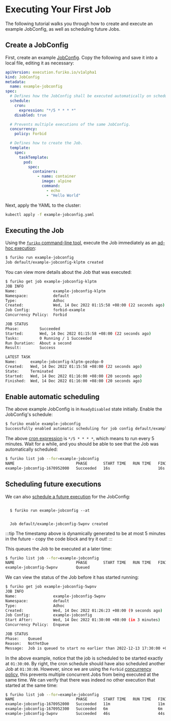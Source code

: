 # Executing Your First Job

The following tutorial walks you through how to create and execute an example JobConfig, as well as scheduling future Jobs.

## Create a JobConfig

First, create an example [JobConfig](../execution/jobconfig/index.md). Copy the following and save it into a local file, editing it as necessary:

```yaml title=example-jobconfig.yaml
apiVersion: execution.furiko.io/v1alpha1
kind: JobConfig
metadata:
  name: example-jobconfig
spec:
  # Defines how the JobConfig shall be executed automatically on schedule.
  schedule:
    cron:
      expression: "*/5 * * * *"
    disabled: true

  # Prevents multiple executions of the same JobConfig.
  concurrency:
    policy: Forbid

  # Defines how to create the Job.
  template:
    spec:
      taskTemplate:
        pod:
          spec:
            containers:
              - name: container
                image: alpine
                command:
                  - echo
                  - "Hello World"
```

Next, apply the YAML to the cluster:

```sh
kubectl apply -f example-jobconfig.yaml
```

## Executing the Job

Using the [`furiko` command-line tool](./cli.mdx), execute the Job immediately as an [ad-hoc execution](../execution/job/adhoc-execution.mdx):

```sh
$ furiko run example-jobconfig
Job default/example-jobconfig-klptm created
```

You can view more details about the Job that was executed:

```sh
$ furiko get job example-jobconfig-klptm
JOB INFO
Name:                example-jobconfig-klptm
Namespace:           default
Type:                Adhoc
Created:             Wed, 14 Dec 2022 01:15:58 +08:00 (22 seconds ago)
Job Config:          forbid-example
Concurrency Policy:  Forbid

JOB STATUS
Phase:         Succeeded
Started:       Wed, 14 Dec 2022 01:15:58 +08:00 (22 seconds ago)
Tasks:         0 Running / 1 Succeeded
Run Duration:  About a second
Result:        Success

LATEST TASK
Name:      example-jobconfig-klptm-gezdqo-0
Created:   Wed, 14 Dec 2022 01:15:58 +08:00 (22 seconds ago)
State:     Terminated
Started:   Wed, 14 Dec 2022 01:16:00 +08:00 (20 seconds ago)
Finished:  Wed, 14 Dec 2022 01:16:00 +08:00 (20 seconds ago)
```

## Enable automatic scheduling

The above example JobConfig is in `ReadyDisabled` state initially. Enable the JobConfig's schedule:

```sh
$ furiko enable example-jobconfig
Successfully enabled automatic scheduling for job config default/example-jobconfig
```

The above [cron expression](../execution/jobconfig/cron-syntax.md) is `*/5 * * * *`, which means to run every 5 minutes. Wait for a while, and you should be able to see that the Job was automatically scheduled:

```sh
$ furiko list job --for=example-jobconfig
NAME                           PHASE       START TIME   RUN TIME   FINISH TIME
example-jobconfig-1670952000   Succeeded   16s                     16s
```

## Scheduling future executions

We can also [schedule a future execution](../execution/job/start-policy.md) for the JobConfig:


<code>
  $ furiko run example-jobconfig --at <Time offset={5 * 60} truncate={5 * 60} />
  <br />
  Job default/example-jobconfig-5wpnv created
</code>

:::tip
The timestamp above is dynamically generated to be at most 5 minutes in the future - copy the code block and try it out!
:::

This queues the Job to be executed at a later time:

```sh
$ furiko list job --for=example-jobconfig
NAME                           PHASE       START TIME   RUN TIME   FINISH TIME
example-jobconfig-5wpnv        Queued
```

We can view the status of the Job before it has started running:

```sh
$ furiko get job example-jobconfig-5wpnv
JOB INFO
Name:                example-jobconfig-5wpnv
Namespace:           default
Type:                Adhoc
Created:             Wed, 14 Dec 2022 01:26:23 +08:00 (9 seconds ago)
Job Config:          example-jobconfig
Start After:         Wed, 14 Dec 2022 01:30:00 +08:00 (in 3 minutes)
Concurrency Policy:  Enqueue

JOB STATUS
Phase:    Queued
Reason:   NotYetDue
Message:  Job is queued to start no earlier than 2022-12-13 17:30:00 +0000 UTC
```

In the above example, notice that the job is scheduled to be started exactly at `01:30:00`. By right, the cron schedule should have also scheduled another Job at `01:30:00`. However, since we are using the `Forbid` [concurrency policy](../execution/jobconfig/concurrency.md), this prevents multiple concurrent Jobs from being executed at the same time. We can verify that there was indeed no other execution that started at the same time:

```sh
$ furiko list job --for=example-jobconfig
NAME                           PHASE       START TIME   RUN TIME   FINISH TIME
example-jobconfig-1670952000   Succeeded   11m                     11m
example-jobconfig-1670952300   Succeeded   6m                      6m
example-jobconfig-5wpnv        Succeeded   46s                     44s
```
